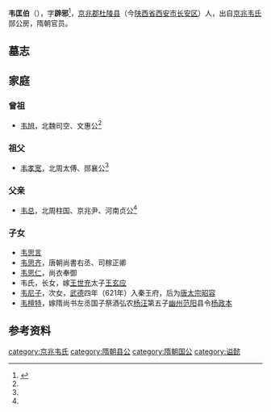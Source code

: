 '''韦匡伯'''（{{bd|574年||617年|6月6日|}}），字'''辟邪'''<ref name=autogenerated1>{{Citation| last=  | first= | author-link=李明| year=2017年| title=《韦匡伯墓志抉疑》| periodical=《中原文物》| volume=| issue=第04期| pages=79-86| url=http://www.cnki.com.cn/Article/CJFDTOTAL-ZYWW201704011.htm| doi=| oclc=}}</ref>，[[京兆郡|京兆郡]][[杜陵县|杜陵县]]（今[[陕西省|陕西省]][[西安市|西安市]][[长安区_(西安市)|长安区]]）人，出自[[京兆韦氏|京兆韦氏]]郧公房，隋朝官员。


==墓志==
{{Quotation|
郑故大将军舒懿公之墓志铭
<br>君讳匡伯，京兆杜陵人，帝高阳之苗裔也。在殷作伯，开命氏之源；居汉为相，见光家之美。自兹绵历，克峻前基，并详
诸篆素，无待称矣。曾祖旭，司空文惠公；祖孝宽，太傅郧襄公；父总，柱国、京兆尹、河南贞公。并位尊望重，国贞朝干。君膺庆上灵，幼而岐疑。因心孝友，秉性温恭；容众爱仁，轻财重义。年十二，封黄瓜县开国公，袭祖封郧国公，食邑万户。公之母弟尚丰宁公主，女弟为元徳太子妃。而公高门鼎盛，台辅继踵。有隋之贵 一宗而已。大业七年，陪麾辽左，授朝散大夫，俄迁尚衣奉御，侍从乘舆，密勿帷扆。十二年，从幸江都。十三年四月廿七日遘疾，薨于江都行在所，春秋卌有四。自皇郑膺籙，历选徳门，作配储后，聘公长女为皇太子妃，乃下诏曰: “公门著嘉庸，夙参荣列，不幸殂没，奄移岁序。言念〇贤，宜加宠锡，可赠大将军，谥曰懿公，礼也。”于时巩洛〇〇，崤函尚阻，乡关迢递，日月有期，以开明二年七月廿〇日，权殡于洛阳县凤台乡谷阳里。陵谷非固，盛德宜传。因兹镌勒，以贻永久。其词曰：
<br>台阶丽象，山岳降灵。人膺天秩，世著英声。家风不坠，令德挺生。学该入室，礼备过庭。
<br>优游戚里，出入承明。三江迢递，万里徂征。素车俄返，丹旐空萦。崩松永叹，埋玉伤情。
<br>松风暮起，薤露晨零。勒兹翠石，用纪鸿名。
}}

==家庭==
===曾祖===
*[[韦旭|韦旭]]，北魏司空、文惠公<ref name=autogenerated1 />

===祖父===
*[[韦孝宽|韦孝宽]]，北周太傅、郧襄公<ref name=autogenerated1 />

===父亲===
*[[韦总|韦总]]，北周柱国、京兆尹、河南贞公<ref name=autogenerated1 />

===子女===
*[[韦思言|韦思言]]
*[[韦思齐|韦思齐]]，唐朝尚書右丞、司稼正卿
*[[韦思仁|韦思仁]]，尚衣奉御
*韦氏，长女，嫁[[王世充|王世充]]太子[[王玄应|王玄应]]
*[[韦尼子|韦尼子]]，次女，[[武德|武德]]四年（621年）入秦王府，后为[[唐太宗|唐太宗]][[昭容|昭容]]
*[[韦檀特|韦檀特]]，嫁隋尚书左丞国子祭酒弘农[[杨汪|杨汪]]第五子[[幽州|幽州]][[范阳|范阳]]县令[[杨政本|杨政本]]

==参考资料==
{{reflist}}

[[category:京兆韦氏|category:京兆韦氏]]
[[category:隋朝县公|category:隋朝县公]]
[[category:隋朝国公|category:隋朝国公]]
[[category:谥懿|category:谥懿]]